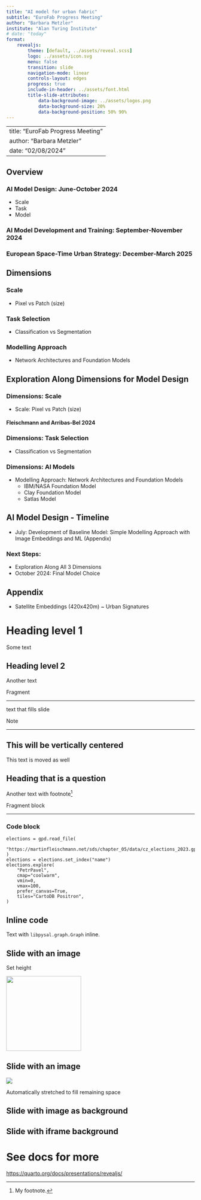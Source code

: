 ```yaml
---
title: "AI model for urban fabric"
subtitle: "EuroFab Progress Meeting"
author: "Barbara Metzler"
institute: "Alan Turing Institute"
# date: "today"
format:
    revealjs:
        theme: [default, ../assets/reveal.scss]
        logo: ../assets/icon.svg
        menu: false
        transition: slide
        navigation-mode: linear
        controls-layout: edges
        progress: true
        include-in-header: ../assets/font.html
        title-slide-attributes:
            data-background-image: ../assets/logos.png
            data-background-size: 20%
            data-background-position: 50% 90%
---
```



---
title: "EuroFab Progress Meeting"
author: "Barbara Metzler"
date: "02/08/2024"
---

## Overview

### AI Model Design: June-October 2024
- Scale
- Task
- Model

### AI Model Development and Training: September-November 2024

### European Space-Time Urban Strategy: December-March 2025

## Dimensions

### Scale
- Pixel vs Patch (size)

### Task Selection
- Classification vs Segmentation

### Modelling Approach
- Network Architectures and Foundation Models

## Exploration Along Dimensions for Model Design

### Dimensions: Scale
- Scale: Pixel vs Patch (size)

#### Fleischmann and Arribas-Bel 2024

### Dimensions: Task Selection
- Classification vs Segmentation

### Dimensions: AI Models
- Modelling Approach: Network Architectures and Foundation Models
  - IBM/NASA Foundation Model
  - Clay Foundation Model
  - Satlas Model

## AI Model Design - Timeline
- July: Development of Baseline Model: Simple Modelling Approach with Image Embeddings and ML (Appendix)

### Next Steps:
- Exploration Along All 3 Dimensions
- October 2024: Final Model Choice

## Appendix
- Satellite Embeddings (420x420m) ~ Urban Signatures



# Heading level 1

Some text

## Heading level 2

Another text

[Fragment]{.fragment}

---

::: {.r-fit-text .absolute top=39%}
text that fills slide
:::

::: aside
Note
:::

---

## This will be vertically centered {.center}

This text is moved as well


## Heading that is a question {.question}

Another text with footnote^[My footnote.]

::: {.fragment .fade-in}
Fragment block
:::

---

### Code block

```.python
elections = gpd.read_file(
    "https://martinfleischmann.net/sds/chapter_05/data/cz_elections_2023.gpkg"
)
elections = elections.set_index("name")
elections.explore(
    "PetrPavel",
    cmap="coolwarm",
    vmin=0,
    vmax=100,
    prefer_canvas=True,
    tiles="CartoDB Positron",
)
```

## Inline code

Text with `libpysal.graph.Graph` inline.

## Slide with an image

Set height

![](https://upload.wikimedia.org/wikipedia/commons/b/b9/Waldo_Tobler_2007.jpg){height="200"}

## Slide with an image

![](https://upload.wikimedia.org/wikipedia/commons/b/b9/Waldo_Tobler_2007.jpg){.r-stretch}

Automatically stretched to fill remaining space

## Slide with image as background {background-image="../assets/full_logo.svg"}

## {background-image="../assets/full_logo.svg" background-size="contain" .no-text}

## Slide with iframe background {background-iframe="http://martinfleischmann.net/numerical-taxonomy-maps/prg.html"}

# See docs for more

[https://quarto.org/docs/presentations/revealjs/](https://quarto.org/docs/presentations/revealjs/)